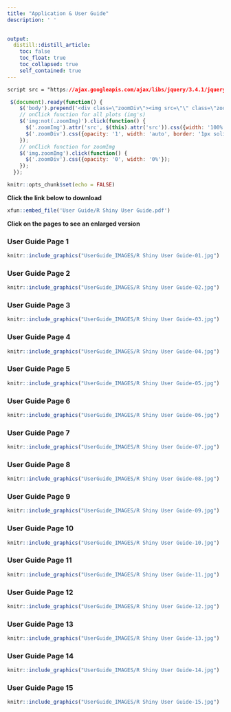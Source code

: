 ```yaml
---
title: "Application & User Guide"
description: ' '
  

output:
  distill::distill_article:
    toc: false
    toc_float: true
    toc_collapsed: true
    self_contained: true
---
```


```css
script src = "https://ajax.googleapis.com/ajax/libs/jquery/3.4.1/jquery.min.js"
```


```js
 $(document).ready(function() {
    $('body').prepend('<div class=\"zoomDiv\"><img src=\"\" class=\"zoomImg\"></div>');
    // onClick function for all plots (img's)
    $('img:not(.zoomImg)').click(function() {
      $('.zoomImg').attr('src', $(this).attr('src')).css({width: '100%'});
      $('.zoomDiv').css({opacity: '1', width: 'auto', border: '1px solid white', borderRadius: '5px', position: 'fixed', top: '50%', left: '50%', marginRight: '-50%', transform: 'translate(-50%, -50%)', boxShadow: '0px 0px 50px #888888', zIndex: '50', overflow: 'auto', maxHeight: '100%'});
    });
    // onClick function for zoomImg
    $('img.zoomImg').click(function() {
      $('.zoomDiv').css({opacity: '0', width: '0%'}); 
    });
  });
```

```r
knitr::opts_chunk$set(echo = FALSE)
```

**Click the link below to download**

```r
xfun::embed_file('User Guide/R Shiny User Guide.pdf')
```

**Click on the pages to see an enlarged version**

### User Guide Page 1

```r
knitr::include_graphics("UserGuide_IMAGES/R Shiny User Guide-01.jpg")
```

### User Guide Page 2

```r
knitr::include_graphics("UserGuide_IMAGES/R Shiny User Guide-02.jpg")
```

### User Guide Page 3

```r
knitr::include_graphics("UserGuide_IMAGES/R Shiny User Guide-03.jpg")
```

### User Guide Page 4

```r
knitr::include_graphics("UserGuide_IMAGES/R Shiny User Guide-04.jpg")
```

### User Guide Page 5

```r
knitr::include_graphics("UserGuide_IMAGES/R Shiny User Guide-05.jpg")
```

### User Guide Page 6

```r
knitr::include_graphics("UserGuide_IMAGES/R Shiny User Guide-06.jpg")
```

### User Guide Page 7

```r
knitr::include_graphics("UserGuide_IMAGES/R Shiny User Guide-07.jpg")
```

### User Guide Page 8

```r
knitr::include_graphics("UserGuide_IMAGES/R Shiny User Guide-08.jpg")
```

### User Guide Page 9

```r
knitr::include_graphics("UserGuide_IMAGES/R Shiny User Guide-09.jpg")
```

### User Guide Page 10

```r
knitr::include_graphics("UserGuide_IMAGES/R Shiny User Guide-10.jpg")
```

### User Guide Page 11

```r
knitr::include_graphics("UserGuide_IMAGES/R Shiny User Guide-11.jpg")
```

### User Guide Page 12

```r
knitr::include_graphics("UserGuide_IMAGES/R Shiny User Guide-12.jpg")
```

### User Guide Page 13

```r
knitr::include_graphics("UserGuide_IMAGES/R Shiny User Guide-13.jpg")
```

### User Guide Page 14

```r
knitr::include_graphics("UserGuide_IMAGES/R Shiny User Guide-14.jpg")
```

### User Guide Page 15

```r
knitr::include_graphics("UserGuide_IMAGES/R Shiny User Guide-15.jpg")
```





